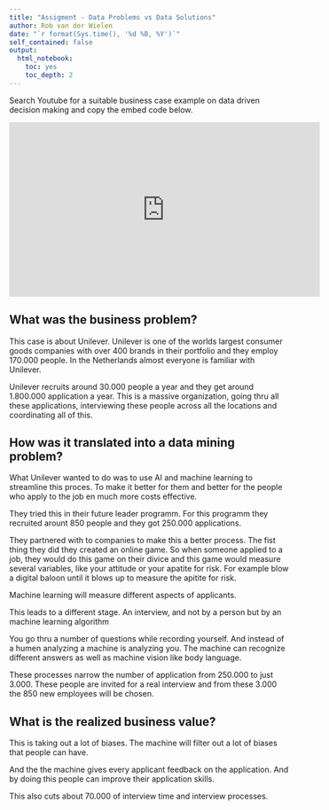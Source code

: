 ```yaml
---
title: "Assigment - Data Problems vs Data Solutions"
author: Rob van der Wielen
date: "`r format(Sys.time(), '%d %B, %Y')`"
self_contained: false
output:
  html_notebook:
    toc: yes
    toc_depth: 2
---
```


Search Youtube for a suitable business case example on data driven decision making and copy the embed code below.

<iframe width="560" height="315" src="https://www.youtube.com/embed/Efo2ebnES_U" frameborder="0" allow="accelerometer; autoplay; clipboard-write; encrypted-media; gyroscope; picture-in-picture" allowfullscreen data-external= "1"></iframe>

## What was the business problem?

This case is about Unilever. Unilever is one of the worlds largest consumer goods companies with over 400 brands in their portfolio and they employ 170.000 people. In the Netherlands almost everyone is familiar with Unilever. 

Unilever recruits around 30.000 people a year and they get around 1.800.000 application a year. This is a massive organization, going thru all these applications, interviewing these people across all the locations and coordinating all of this. 

## How was it translated into a data mining problem?

What Unilever wanted to do was to use AI and machine learning to streamline this proces. To make it better for them and better for the people who apply to the job en much more costs effective. 

They tried this in their future leader programm. For this programm they recruited arount 850 people and they got 250.000 applications.

They partnered with to companies to make this a better process. The fist thing they did they created an online game. So when someone applied to a job, they would do this game on their divice and this game would measure several variables, like your attitude or your apatite for risk. For example blow a digital baloon until it blows up to measure the apitite for risk. 

Machine learning will measure different aspects of applicants.

This leads to a different stage. An interview, and not by a person but by an machine learning algorithm 

You go thru a number of questions while recording yourself. And instead of a humen analyzing a machine is analyzing you. The machine can recognize different answers as well as machine vision like body language. 

These processes narrow the number of application from 250.000 to just 3.000. These people are invited for a real interview and from these 3.000 the 850 new employees will be chosen. 

## What is the realized business value?

This is taking out a lot of biases. The machine will filter out a lot of biases that people can have. 

And the the machine gives every applicant feedback on the application. And by doing this people can improve their application skills. 

This also cuts about 70.000 of interview time and interview processes. 